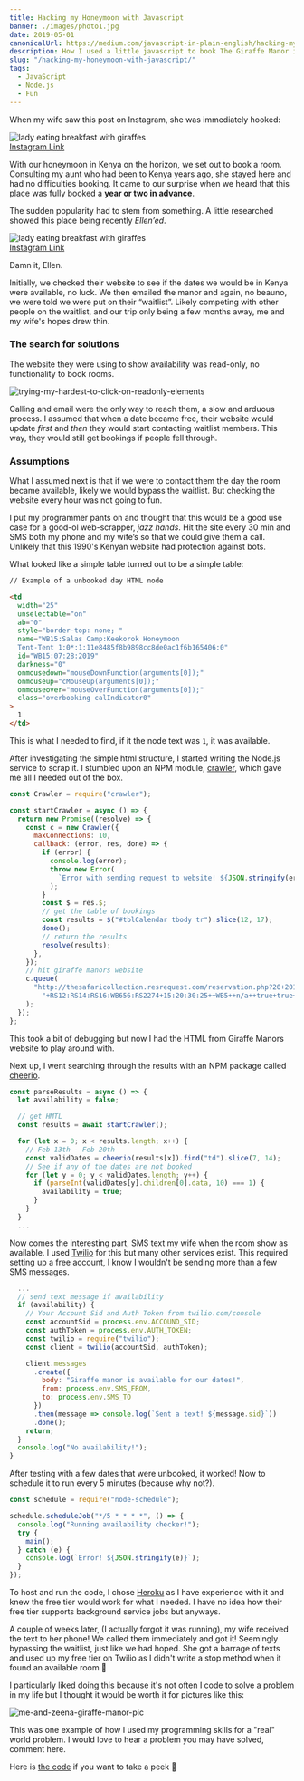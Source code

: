 ```yaml
---
title: Hacking my Honeymoon with Javascript
banner: ./images/photo1.jpg
date: 2019-05-01
canonicalUrl: https://medium.com/javascript-in-plain-english/hacking-my-honeymoon-with-javascript-c4c476f7584b
description: How I used a little javascript to book The Giraffe Manor in Kenya
slug: "/hacking-my-honeymoon-with-javascript/"
tags:
  - JavaScript
  - Node.js
  - Fun
---
```


When my wife saw this post on Instagram, she was immediately hooked:

<div class="Image__Small">
  <img
    src="https://res.cloudinary.com/dscgr6mcw/image/upload/v1587562043/giraffe-post/picture_5.png"
    alt="lady eating breakfast with giraffes"
  />
  <figcaption>
    <a href="https://www.instagram.com/p/BvmFY7DgPyg">Instagram Link</a>
  </figcaption>
</div>

With our honeymoon in Kenya on the horizon, we set out to book a room. Consulting my aunt who had been to Kenya years ago, she stayed here and had no difficulties booking. It came to our surprise when we heard that this place was fully booked a **year or two in advance**.

The sudden popularity had to stem from something. A little researched showed this place being recently _Ellen’ed_.

<div class="Image__Small">
  <img
    src="https://res.cloudinary.com/dscgr6mcw/image/upload/v1587562046/giraffe-post/picture_6.png"
    alt="lady eating breakfast with giraffes"
  />
  <figcaption>
    <a href="https://www.instagram.com/p/BjQFBIDhsH_">Instagram Link</a>
  </figcaption>
</div>

Damn it, Ellen.

Initially, we checked their website to see if the dates we would be in Kenya were available, no luck. We then emailed the manor and again, no beauno, we were told we were put on their “waitlist”. Likely competing with other people on the waitlist, and our trip only being a few months away, me and my wife's hopes drew thin.

### The search for solutions

The website they were using to show availability was read-only, no functionality to book rooms.

![trying-my-hardest-to-click-on-readonly-elements](https://res.cloudinary.com/dscgr6mcw/image/upload/v1558620605/giraffe-post/picture_3.gif)

Calling and email were the only way to reach them, a slow and arduous process. I assumed that when a date became free, their website would update _first_ and _then_ they would start contacting waitlist members. This way, they would still get bookings if people fell through.

### Assumptions

What I assumed next is that if we were to contact them the day the room became available, likely we would bypass the waitlist. But checking the website every hour was not going to fun.

I put my programmer pants on and thought that this would be a good use case for a good-ol web-scrapper, _jazz hands_. Hit the site every 30 min and SMS both my phone and my wife’s so that we could give them a call. Unlikely that this 1990's Kenyan website had protection against bots.

What looked like a simple table turned out to be a simple table:

```html
// Example of a unbooked day HTML node

<td
  width="25"
  unselectable="on"
  ab="0"
  style="border-top: none; "
  name="WB15:Salas Camp:Keekorok Honeymoon
  Tent-Tent 1:0*:1:11e8485f8b9898cc8de0ac1f6b165406:0"
  id="WB15:07:28:2019"
  darkness="0"
  onmousedown="mouseDownFunction(arguments[0]);"
  onmouseup="cMouseUp(arguments[0]);"
  onmouseover="mouseOverFunction(arguments[0]);"
  class="overbooking calIndicator0"
>
  1
</td>
```

This is what I needed to find, if it the node text was `1`, it was available.

After investigating the simple html structure, I started writing the Node.js service to scrap it. I stumbled upon an NPM module, <a href="https://www.npmjs.com/package/crawler" target="_blank">crawler</a>, which gave me all I needed out of the box.

```javascript
const Crawler = require("crawler");

const startCrawler = async () => {
  return new Promise((resolve) => {
    const c = new Crawler({
      maxConnections: 10,
      callback: (error, res, done) => {
        if (error) {
          console.log(error);
          throw new Error(
            `Error with sending request to website! ${JSON.stringify(error)}`
          );
        }
        const $ = res.$;
        // get the table of bookings
        const results = $("#tblCalendar tbody tr").slice(12, 17);
        done();
        // return the results
        resolve(results);
      },
    });
    // hit giraffe manors website
    c.queue(
      "http://thesafaricollection.resrequest.com/reservation.php?20+2019-02-08" +
        "+RS12:RS14:RS16:WB656:RS2274+15:20:30:25++WB5++n/a++true+true+0+0"
    );
  });
};
```

This took a bit of debugging but now I had the HTML from Giraffe Manors website to play around with.

Next up, I went searching through the results with an NPM package called <a href="https://www.npmjs.com/package/cheerio" target="_blank">cheerio</a>.

```javascript
const parseResults = async () => {
  let availability = false;

  // get HMTL
  const results = await startCrawler();

  for (let x = 0; x < results.length; x++) {
    // Feb 13th - Feb 20th
    const validDates = cheerio(results[x]).find("td").slice(7, 14);
    // See if any of the dates are not booked
    for (let y = 0; y < validDates.length; y++) {
      if (parseInt(validDates[y].children[0].data, 10) === 1) {
        availability = true;
      }
    }
  }
  ...
```

Now comes the interesting part, SMS text my wife when the room show as available. I used <a href="https://www.twilio.com/" target="_blank">Twilio</a> for this but many other services exist. This required setting up a free account, I know I wouldn't be sending more than a few SMS messages.

```javascript
  ...
  // send text message if availability
  if (availability) {
    // Your Account Sid and Auth Token from twilio.com/console
    const accountSid = process.env.ACCOUND_SID;
    const authToken = process.env.AUTH_TOKEN;
    const twilio = require("twilio");
    const client = twilio(accountSid, authToken);

    client.messages
      .create({
        body: "Giraffe manor is available for our dates!",
        from: process.env.SMS_FROM,
        to: process.env.SMS_TO
      })
      .then(message => console.log(`Sent a text! ${message.sid}`))
      .done();
    return;
  }
  console.log("No availability!");
}
```

After testing with a few dates that were unbooked, it worked! Now to schedule it to run every 5 minutes (because why not?).

```javascript
const schedule = require("node-schedule");

schedule.scheduleJob("*/5 * * * *", () => {
  console.log("Running availability checker!");
  try {
    main();
  } catch (e) {
    console.log(`Error! ${JSON.stringify(e)}`);
  }
});
```

To host and run the code, I chose <a href="https://www.heroku.com" target="_blank">Heroku</a> as I have experience with it and knew the free tier would work for what I needed. I have no idea how their free tier supports background service jobs but anyways.

A couple of weeks later, (I actually forgot it was running), my wife received the text to her phone! We called them immediately and got it! Seemingly bypassing the waitlist, just like we had hoped. She got a barrage of texts and used up my free tier on Twilio as I didn't write a stop method when it found an available room 🤣

I particularly liked doing this because it's not often I code to solve a problem in my life but I thought it would be worth it for pictures like this:

![me-and-zeena-giraffe-manor-pic](https://res.cloudinary.com/dscgr6mcw/image/upload/v1558620606/giraffe-post/picture_4.jpg)

This was one example of how I used my programming skills for a "real" world problem. I would love to hear a problem you may have solved, comment here.

Here is <a href="https://github.com/aleccool213/giraffe-manor-ping" target="_blank">the code</a> if you want to take a peek 👀
